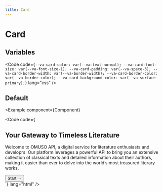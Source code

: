 ```yaml
---
title: Card
---
```



# Card

## Variables

<Code
  code={`--va-card-color: var(--va-text-normal);
--va-card-font-size: var(--va-font-size-1);
--va-card-padding: var(--va-space-3);
--va-card-border-width: var(--va-border-width);
--va-card-border-color: var(--va-border-color);
--va-card-background-color: var(--va-surface-primary);`}
  lang="css"
/>

## Default

<Example
  component={Component}

>

<Code
  code={`<div class="va-card w-full">
  <div class="va-card__body">
    <h2 class="va-card__title">Your Gateway to Timeless Literature</h2>
    <p>
      Welcome to OMUSO API, a digital service for literature enthusiasts and
      developrs. Our platform leverages a powerful API to bring you an extensive
      collection of classical texts and detailed information about their
      authors, making it easier than ever to delve into the world’s most
      treasured literary works.
    </p>
  </div>
  <div class="va-card__actions text-right">
    <button class="va-button">Start →</button>
  </div>
</div>`}
  lang="html"
/>

</Example>
